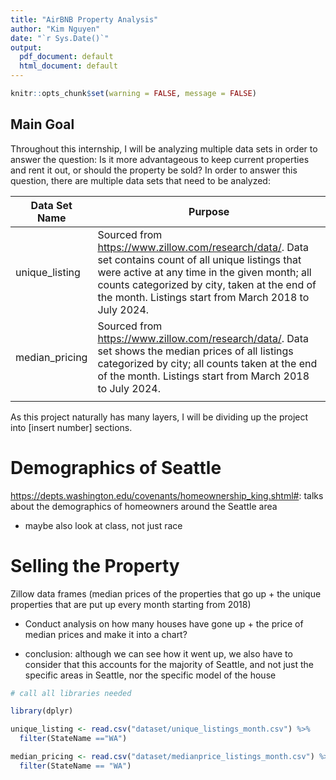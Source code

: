 ```yaml
---
title: "AirBNB Property Analysis"
author: "Kim Nguyen"
date: "`r Sys.Date()`"
output:
  pdf_document: default
  html_document: default
---
```


```r
knitr::opts_chunk$set(warning = FALSE, message = FALSE) 
```

## Main Goal

Throughout this internship, I will be analyzing multiple data sets in order to answer the question: Is it more advantageous to keep current properties and rent it out, or should the property be sold? In order to answer this question, there are multiple data sets that need to be analyzed:

| Data Set Name  | Purpose                                                                                                                                                                                                                                                           |
|------------------|------------------------------------------------------|
| unique_listing | Sourced from <https://www.zillow.com/research/data/>. Data set contains count of all unique listings that were active at any time in the given month; all counts categorized by city, taken at the end of the month. Listings start from March 2018 to July 2024. |
| median_pricing | Sourced from <https://www.zillow.com/research/data/>. Data set shows the median prices of all listings categorized by city; all counts taken at the end of the month. Listings start from March 2018 to July 2024.                                                |
|                |                                                                                                                                                                                                                                                                   |

As this project naturally has many layers, I will be dividing up the project into [insert number] sections.

# Demographics of Seattle

<https://depts.washington.edu/covenants/homeownership_king.shtml#>: talks about the demographics of homeowners around the Seattle area

-   maybe also look at class, not just race

# Selling the Property

Zillow data frames (median prices of the properties that go up + the unique properties that are put up every month starting from 2018)

-   Conduct analysis on how many houses have gone up + the price of median prices and make it into a chart?

-   conclusion: although we can see how it went up, we also have to consider that this accounts for the majority of Seattle, and not just the specific areas in Seattle, nor the specific model of the house

```r
# call all libraries needed

library(dplyr)
```

```r
unique_listing <- read.csv("dataset/unique_listings_month.csv") %>%
  filter(StateName =="WA")

median_pricing <- read.csv("dataset/medianprice_listings_month.csv") %>% 
  filter(StateName == "WA")
```

